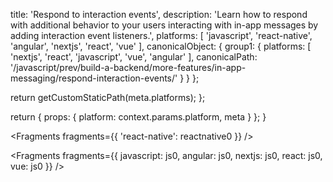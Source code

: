 
  title: 'Respond to interaction events',
  description: 'Learn how to respond with additional behavior to your users interacting with in-app messages by adding interaction event listeners.',
  platforms: [
    'javascript',
    'react-native',
    'angular',
    'nextjs',
    'react',
    'vue'
  ],
  canonicalObject: {
    group1: {
      platforms: [
        'nextjs',
        'react',
        'javascript',
        'vue',
        'angular'
      ],
      canonicalPath: '/javascript/prev/build-a-backend/more-features/in-app-messaging/respond-interaction-events/'
    }
  }
};

  return getCustomStaticPath(meta.platforms);
};

  return {
    props: {
      platform: context.params.platform,
      meta
    }
  };
}


<Fragments fragments={{ 'react-native': reactnative0 }} />


<Fragments
  fragments={{
    javascript: js0,
    angular: js0,
    nextjs: js0,
    react: js0,
    vue: js0
  }}
/>

